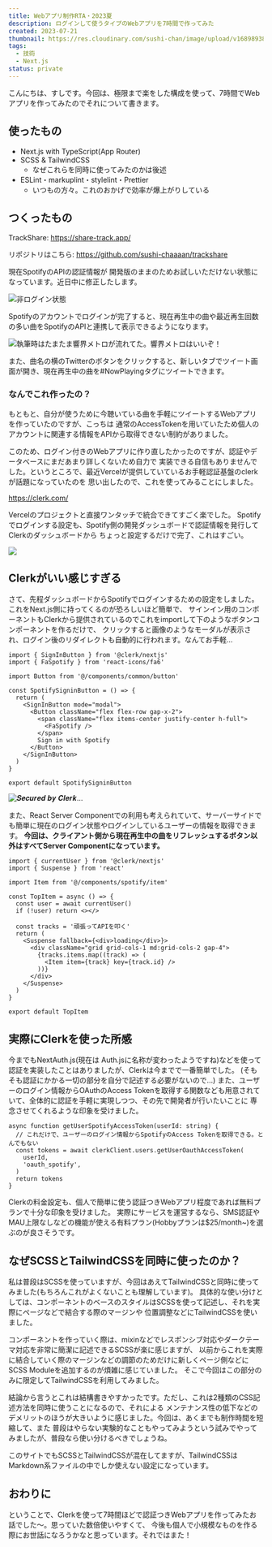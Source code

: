 ```yaml
---
title: Webアプリ制作RTA・2023夏
description: ログインして使うタイプのWebアプリを7時間で作ってみた
created: 2023-07-21
thumbnail: https://res.cloudinary.com/sushi-chan/image/upload/v1689893806/tech/track-share/%E3%82%B9%E3%82%AF%E3%83%AA%E3%83%BC%E3%83%B3%E3%82%B7%E3%83%A7%E3%83%83%E3%83%88_2023-07-21_075605_eid3wa.png
tags:
  - 技術
  - Next.js
status: private
---
```


こんにちは、すしです。今回は、極限まで楽をした構成を使って、7時間でWebアプリを作ってみたのでそれについて書きます。

## 使ったもの

- Next.js with TypeScript(App Router)
- SCSS & TailwindCSS
  - なぜこれらを同時に使ってみたのかは後述
- ESLint・markuplint・stylelint・Prettier
  - いつもの方々。これのおかげで効率が爆上がりしている

## つくったもの

TrackShare: https://share-track.app/

リポジトリはこちら: https://github.com/sushi-chaaaan/trackshare

<Message type="alert">
  現在SpotifyのAPIの認証情報が
  開発版のままのためお試しいただけない状態になっています。近日中に修正したします。
</Message>

![非ログイン状態](https://res.cloudinary.com/sushi-chan/image/upload/v1689893972/tech/track-share/%E3%82%B9%E3%82%AF%E3%83%AA%E3%83%BC%E3%83%B3%E3%82%B7%E3%83%A7%E3%83%83%E3%83%88_2023-07-21_075926_cuhofx.png)

Spotifyのアカウントでログインが完了すると、現在再生中の曲や最近再生回数の多い曲をSpotifyのAPIと連携して表示できるようになります。

![執筆時はたまたま響界メトロが流れてた。響界メトロはいいぞ！](https://res.cloudinary.com/sushi-chan/image/upload/v1689894110/tech/track-share/%E3%82%B9%E3%82%AF%E3%83%AA%E3%83%BC%E3%83%B3%E3%82%B7%E3%83%A7%E3%83%83%E3%83%88_2023-07-21_080144_gs7kna.png)

また、曲名の横のTwitterのボタンをクリックすると、新しいタブでツイート画面が開き、現在再生中の曲を#NowPlayingタグにツイートできます。

<TweetCard id="1682169378736070657" />

### なんでこれ作ったの？

もともと、自分が使うために今聴いている曲を手軽にツイートするWebアプリを作っていたのですが、こっちは
通常のAccessTokenを用いていたため個人のアカウントに関連する情報をAPIから取得できない制約がありました。

このため、ログイン付きのWebアプリに作り直したかったのですが、認証やデータベースにまだあまり詳しくないため自力で
実装できる自信もありませんでした。というところで、最近Vercelが提供していているお手軽認証基盤のclerkが話題になっていたのを
思い出したので、これを使ってみることにしました。

https://clerk.com/

Vercelのプロジェクトと直接ワンタッチで統合できてすごく楽でした。
Spotifyでログインする設定も、Spotify側の開発ダッシュボードで認証情報を発行してClerkのダッシュボードから
ちょっと設定するだけで完了、これはすごい。

![](https://res.cloudinary.com/sushi-chan/image/upload/v1689894667/tech/track-share/%E3%82%B9%E3%82%AF%E3%83%AA%E3%83%BC%E3%83%B3%E3%82%B7%E3%83%A7%E3%83%83%E3%83%88_2023-07-21_081101_po3ssw.png)

## Clerkがいい感じすぎる

さて、先程ダッシュボードからSpotifyでログインするための設定をしました。これをNext.js側に持ってくるのが恐ろしいほど簡単で、
サインイン用のコンポーネントもClerkから提供されているのでこれをimportして下のようなボタンコンポーネントを作るだけで、
クリックすると画像のようなモーダルが表示され、ログイン後のリダイレクトも自動的に行われます。なんてお手軽...

```tsx
import { SignInButton } from '@clerk/nextjs'
import { FaSpotify } from 'react-icons/fa6'

import Button from '@/components/common/button'

const SpotifySigninButton = () => {
  return (
    <SignInButton mode="modal">
      <Button className="flex flex-row gap-x-2">
        <span className="flex items-center justify-center h-full">
          <FaSpotify />
        </span>
        Sign in with Spotify
      </Button>
    </SignInButton>
  )
}

export default SpotifySigninButton
```

![𝑺𝒆𝒄𝒖𝒓𝒆𝒅 𝒃𝒚 𝑪𝒍𝒆𝒓𝒌...](https://res.cloudinary.com/sushi-chan/image/upload/v1689894001/tech/track-share/%E3%82%B9%E3%82%AF%E3%83%AA%E3%83%BC%E3%83%B3%E3%82%B7%E3%83%A7%E3%83%83%E3%83%88_2023-07-21_075956_bv5nmi.png)

また、React Server Componentでの利用も考えられていて、サーバーサイドでも簡単に現在のログイン状態やログインしているユーザーの情報を取得できます。
**今回は、クライアント側から現在再生中の曲をリフレッシュするボタン以外はすべてServer Componentになっています。**

```tsx title="サーバーサイドでユーザー情報を取得して再生回数の多い曲を取得するコンポーネントの例"
import { currentUser } from '@clerk/nextjs'
import { Suspense } from 'react'

import Item from '@/components/spotify/item'

const TopItem = async () => {
  const user = await currentUser()
  if (!user) return <></>

  const tracks = '頑張ってAPIを叩く'
  return (
    <Suspense fallback={<div>loading</div>}>
      <div className="grid grid-cols-1 md:grid-cols-2 gap-4">
        {tracks.items.map((track) => (
          <Item item={track} key={track.id} />
        ))}
      </div>
    </Suspense>
  )
}

export default TopItem
```

## 実際にClerkを使った所感

今までもNextAuth.js(現在は Auth.jsに名称が変わったようですね)などを使って認証を実装したことはありましたが、Clerkは今までで一番簡単でした。
(そもそも認証にかかる一切の部分を自分で記述する必要がないので...)
また、ユーザーのログイン情報からOAuthのAccess Tokenを取得する関数なども用意されていて、全体的に認証を手軽に実現しつつ、その先で開発者が行いたいことに
専念させてくれるような印象を受けました。

```tsx title="ログイン情報からOAuth Access Tokenを取得するコード"
async function getUserSpotifyAccessToken(userId: string) {
  // これだけで、ユーザーのログイン情報からSpotifyのAccess Tokenを取得できる。とんでもない
  const tokens = await clerkClient.users.getUserOauthAccessToken(
    userId,
    'oauth_spotify',
  )
  return tokens
}
```

Clerkの料金設定も、個人で簡単に使う認証つきWebアプリ程度であれば無料プランで十分な印象を受けました。
実際にサービスを運営するなら、SMS認証やMAU上限なしなどの機能が使える有料プラン(Hobbyプランは$25/month~)を選ぶのが良さそうです。

## なぜSCSSとTailwindCSSを同時に使ったのか？

私は普段はSCSSを使っていますが、今回はあえてTailwindCSSと同時に使ってみました(もちろんこれがよくないことも理解しています)。
具体的な使い分けとしては、コンポーネントのベースのスタイルはSCSSを使って記述し、それを実際にページなどで結合する際のマージンや
位置調整などにTailwindCSSを使いました。

コンポーネントを作っていく際は、mixinなどでレスポンシブ対応やダークテーマ対応を非常に簡潔に記述できるSCSSが楽に感じますが、
以前からこれを実際に結合していく際のマージンなどの調節のためだけに新しくページ側などにSCSS Moduleを追加するのが煩雑に感じていました。
そこで今回はこの部分のみに限定してTailwindCSSを利用してみました。

結論から言うとこれは結構書きやすかったです。ただし、これは2種類のCSS記述方法を同時に使うことになるので、それによる
メンテナンス性の低下などのデメリットのほうが大きいように感じました。今回は、あくまでも制作時間を短縮して、また
普段はやらない実験的なこともやってみようという試みでやってみましたが、普段なら使い分けるべきでしょうね。

このサイトでもSCSSとTailwindCSSが混在してますが、TailwindCSSはMarkdown系ファイルの中でしか使えない設定になっています。

<ArticleCard
  href="/blog/post/tech/build-my-website#ブログをmdxで構築した"
  sourceDirectory="posts"
  fileName="tech/build-my-website"
/>

## おわりに

ということで、Clerkを使って7時間ほどで認証つきWebアプリを作ってみたお話でした～。思っていた数倍使いやすくて、
今後も個人で小規模なものを作る際にお世話になろうかなと思っています。それではまた！
